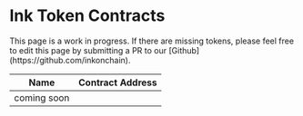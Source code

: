 
# Ink Token Contracts

<Callout type="info" emoji="ℹ️">
  This page is a work in progress. If there are missing tokens, please feel free to edit this page by submitting a PR to our [Github](https://github.com/inkonchain).
</Callout>


| Name        | Contract Address                                                                                   |
| ----------- | -------------------------------------------------------------------------------------------------- |
| coming soon |                                                                                                    |
